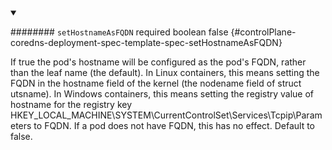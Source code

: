 
<details className="config-field" data-expandable="false" open>
<summary>

######## `setHostnameAsFQDN` <span className="config-field-required" data-required="false">required</span> <span className="config-field-type">boolean</span> <span className="config-field-default">false</span> <span className="config-field-enum"></span> {#controlPlane-coredns-deployment-spec-template-spec-setHostnameAsFQDN}

If true the pod's hostname will be configured as the pod's FQDN, rather than the leaf name (the default).
In Linux containers, this means setting the FQDN in the hostname field of the kernel (the nodename field of struct utsname).
In Windows containers, this means setting the registry value of hostname for the registry key HKEY_LOCAL_MACHINE\\SYSTEM\\CurrentControlSet\\Services\\Tcpip\\Parameters to FQDN.
If a pod does not have FQDN, this has no effect.
Default to false.

</summary>



</details>
